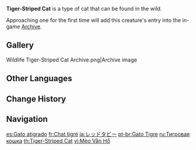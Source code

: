 {{About|the wildlife|the furnishing|Tiger-Striped Cat (Furnishing)}}
{{Wildlife Infobox
|image       = Wildlife Tiger-Striped Cat Icon.png
|type        = Wildlife
|family      = Beasts
|group       = Cats
|location    = 
|description = An agile and wise soul, endowed since birth with a well-maintained elegance and pride.<br>This cat is intelligent and combative, and has quite the aura of prestige to it. These cats are excellent at earning the favor of humans, and it is often able to get the upper hand over its kin when it comes to gathering food. As such, they tend to get fat quite quickly, though this does not diminish their cuteness in human eyes at all.
}}
'''Tiger-Striped Cat''' is a type of cat that can be found in the wild.

Approaching one for the first time will add this creature's entry into the in-game [[Archive]].

==Gallery==
<gallery>
Wildlife Tiger-Striped Cat Archive.png|Archive image
</gallery>

==Other Languages==
{{Other Languages
|en      = Tiger-Striped Cat
|zhs     = 虎纹猫
|zhs_rm  = Hǔ Wén Māo
|zht     = 虎紋貓
|zht_rm  = Hǔ Wén Māo
|zh_tl   = Tiger-Striped Cat
|ja      = レッドタビー
|ja_rm   = Reddo Tabii
|ja_tl   = Red Tabby
|ko      = 범무늬 고양이
|ko_tl   = Tiger-Striped Cat
|es      = Gato atigrado
|es_tl   = Tabby Cat
|fr      = Chat tigré
|fr_tl   = Tabby Cat
|ru      = Тигровая кошка
|ru_tl   = Tiger Cat
|th      = Tiger-Striped Cat
|vi      = Mèo Vằn Hổ
|vi_tl   = Tiger-Striped Cat
|de      = Tigerstreifenkatze
|de_tl   = Tiger-Striped Cat
|id      = Tiger-Striped Cat
|pt      = Gato Tigre
|pt_tl   = Tiger Cat
|tr      = Kaplan Desenli Kedi
|tr_tl   = Tiger-Striped Cat
|it      = Gatto tigrato
|it_tl   = 
}}

==Change History==
{{Change History|1.0}}

==Navigation==
{{Wildlife Navbox}}

[[es:Gato atigrado]]
[[fr:Chat tigré]]
[[ja:レッドタビー]]
[[pt-br:Gato Tigre]]
[[ru:Тигровая кошка]]
[[th:Tiger-Striped Cat]]
[[vi:Mèo Vằn Hổ]]